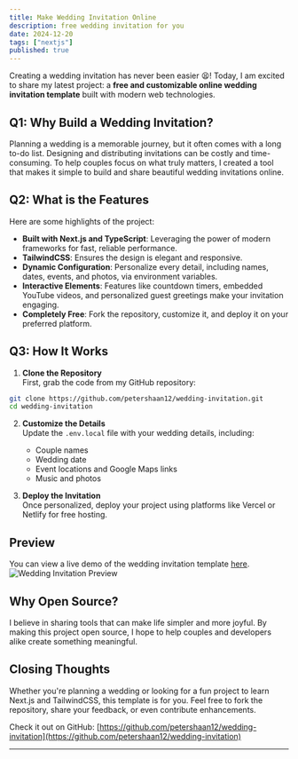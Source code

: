 ```yaml
---
title: Make Wedding Invitation Online
description: free wedding invitation for you
date: 2024-12-20
tags: ["nextjs"]
published: true
---
```


Creating a wedding invitation has never been easier 😫! Today, I am excited to share my latest project: a **free and customizable online wedding invitation template** built with modern web technologies.

## Q1: Why Build a Wedding Invitation?

Planning a wedding is a memorable journey, but it often comes with a long to-do list. Designing and distributing invitations can be costly and time-consuming. To help couples focus on what truly matters, I created a tool that makes it simple to build and share beautiful wedding invitations online.

## Q2: What is the Features

Here are some highlights of the project:

- **Built with Next.js and TypeScript**: Leveraging the power of modern frameworks for fast, reliable performance.
- **TailwindCSS**: Ensures the design is elegant and responsive.
- **Dynamic Configuration**: Personalize every detail, including names, dates, events, and photos, via environment variables.
- **Interactive Elements**: Features like countdown timers, embedded YouTube videos, and personalized guest greetings make your invitation engaging.
- **Completely Free**: Fork the repository, customize it, and deploy it on your preferred platform.

## Q3: How It Works

1. **Clone the Repository**  
   First, grab the code from my GitHub repository:
```bash
git clone https://github.com/petershaan12/wedding-invitation.git
cd wedding-invitation
```
2. **Customize the Details**  
   Update the `.env.local` file with your wedding details, including:
   - Couple names
   - Wedding date
   - Event locations and Google Maps links
   - Music and photos

3. **Deploy the Invitation**  
   Once personalized, deploy your project using platforms like Vercel or Netlify for free hosting.

## Preview
You can view a live demo of the wedding invitation template [here](https://weddingly-free.vercel.app/).
![Wedding Invitation Preview](/blog/make_wedding_invitation.png)

## Why Open Source?

I believe in sharing tools that can make life simpler and more joyful. By making this project open source, I hope to help couples and developers alike create something meaningful.

## Closing Thoughts

Whether you're planning a wedding or looking for a fun project to learn Next.js and TailwindCSS, this template is for you. Feel free to fork the repository, share your feedback, or even contribute enhancements.

Check it out on GitHub: [https://github.com/petershaan12/wedding-invitation](https://github.com/petershaan12/wedding-invitation)

---